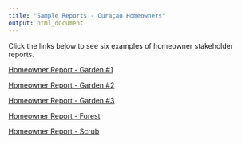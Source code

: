 ```yaml
---
title: "Sample Reports - Curaçao Homeowners"
output: html_document
---
```


Click the links below to see six examples of homeowner stakeholder reports.

[Homeowner Report - Garden #1](https://dbturner.github.io/c4bi_reports/homeownerReport_example_A_Garden.html)

[Homeowner Report - Garden #2](https://dbturner.github.io/c4bi_reports/homeownerReport_example_B_Garden.html)

[Homeowner Report - Garden #3](https://dbturner.github.io/c4bi_reports/homeownerReport_example_D_Garden.html)

[Homeowner Report - Forest](https://dbturner.github.io/c4bi_reports/homeownerReport_example_C_Forest.html)

[Homeowner Report - Scrub](https://dbturner.github.io/c4bi_reports/homeownerReport_example_E_Scrub.html)
